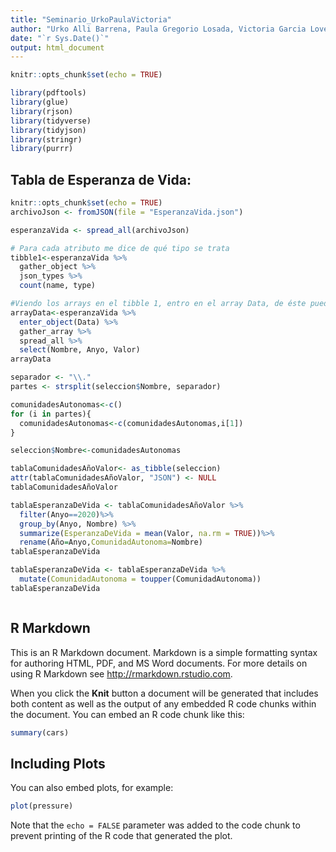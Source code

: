 ```yaml
---
title: "Seminario_UrkoPaulaVictoria"
author: "Urko Alli Barrena, Paula Gregorio Losada, Victoria Garcia Lovelle"
date: "`r Sys.Date()`"
output: html_document
---
```


```r
knitr::opts_chunk$set(echo = TRUE)

library(pdftools)
library(glue)
library(rjson)
library(tidyverse)
library(tidyjson)
library(stringr)
library(purrr) 
```

## Tabla de Esperanza de Vida:
```r
knitr::opts_chunk$set(echo = TRUE)
archivoJson <- fromJSON(file = "EsperanzaVida.json")

esperanzaVida <- spread_all(archivoJson)

# Para cada atributo me dice de qué tipo se trata
tibble1<-esperanzaVida %>% 
  gather_object %>%  
  json_types %>% 
  count(name, type)

#Viendo los arrays en el tibble 1, entro en el array Data, de éste puedo obtener el valor de la esperanza de vida, los años y el nombre de las comunidades Autónomas
arrayData<-esperanzaVida %>%
  enter_object(Data) %>% 
  gather_array %>% 
  spread_all %>% 
  select(Nombre, Anyo, Valor) 
arrayData

separador <- "\\."
partes <- strsplit(seleccion$Nombre, separador)

comunidadesAutonomas<-c()
for (i in partes){
  comunidadesAutonomas<-c(comunidadesAutonomas,i[1])
}

seleccion$Nombre<-comunidadesAutonomas

tablaComunidadesAñoValor<- as_tibble(seleccion)
attr(tablaComunidadesAñoValor, "JSON") <- NULL
tablaComunidadesAñoValor

tablaEsperanzaDeVida <- tablaComunidadesAñoValor %>%
  filter(Anyo==2020)%>%
  group_by(Anyo, Nombre) %>%
  summarize(EsperanzaDeVida = mean(Valor, na.rm = TRUE))%>%
  rename(Año=Anyo,ComunidadAutonoma=Nombre)
tablaEsperanzaDeVida

tablaEsperanzaDeVida <- tablaEsperanzaDeVida %>%
  mutate(ComunidadAutonoma = toupper(ComunidadAutonoma))
tablaEsperanzaDeVida



```

## R Markdown

This is an R Markdown document. Markdown is a simple formatting syntax for authoring HTML, PDF, and MS Word documents. For more details on using R Markdown see <http://rmarkdown.rstudio.com>.

When you click the **Knit** button a document will be generated that includes both content as well as the output of any embedded R code chunks within the document. You can embed an R code chunk like this:

```r
summary(cars)
```

## Including Plots

You can also embed plots, for example:

```r
plot(pressure)
```

Note that the `echo = FALSE` parameter was added to the code chunk to prevent printing of the R code that generated the plot.
